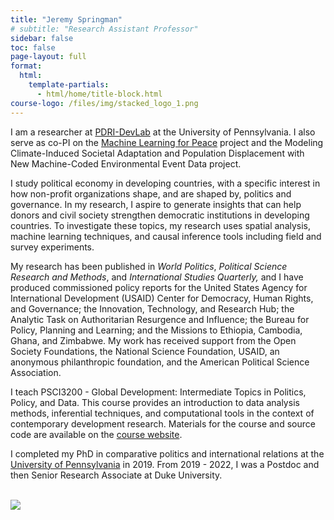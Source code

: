```yaml
---
title: "Jeremy Springman"
# subtitle: "Research Assistant Professor"
sidebar: false
toc: false
page-layout: full
format:
  html:
    template-partials:
      - html/home/title-block.html
course-logo: /files/img/stacked_logo_1.png
---
```


<p>I am a researcher at <a href="https://pdri-devlab.upenn.edu/" target="_blank" rel="noopener">PDRI-DevLab</a> at the University of Pennsylvania. I also serve as co-PI on the <a href="https://web.sas.upenn.edu/mlp-devlab/" target="_blank" rel="noopener">Machine Learning for Peace</a> project and the Modeling Climate-Induced Societal Adaptation and Population Displacement with New Machine-Coded Environmental Event Data project.</p>

::: {.grid .about-me}
::: {.g-col-9 .g-col-md-9}
<p>I study political economy in developing countries, with a specific interest in how non-profit organizations shape, and are shaped by, politics and governance. In my research, I aspire to generate insights that can help donors and civil society strengthen democratic institutions in developing countries. To investigate these topics, my research uses spatial analysis, machine learning techniques, and causal inference tools including field and survey experiments.</p>
<p>My research has been published in <em>World Politics</em>, <em>Political Science Research and Methods</em>, and <em>International Studies Quarterly,</em> and I have produced commissioned policy reports for the United States Agency for International Development (USAID) Center for Democracy, Human Rights, and Governance; the Innovation, Technology, and Research Hub; the Analytic Task on Authoritarian Resurgence and Influence; the Bureau for Policy, Planning and Learning; and the Missions to Ethiopia, Cambodia, Ghana, and Zimbabwe. My work has received support from the Open Society Foundations, the National Science Foundation, USAID, an anonymous philanthropic foundation, and the American Political Science Association.</p>
<p>I teach PSCI3200 - Global Development: Intermediate Topics in Politics, Policy, and Data. This course provides an introduction to data analysis methods, inferential techniques, and computational tools in the context of contemporary development research. Materials for the course and source code are available on the <a href="https://jrspringman.github.io/psci3200-globaldev/" target="_blank" rel="noopener">course website</a>.</p>
<p>I completed my PhD in comparative politics and international relations at the <a href="https://www.sas.upenn.edu/polisci/" target="_blank" rel="noopener">University of Pennsylvania</a> in 2019. From 2019 - 2022, I was a Postdoc and then Senior Research Associate at Duke University.</p>
:::

::: {.g-col-3 .g-col-md-3 .contact-policy}
<br>
![](/files/img/headshot.jpg)

:::
:::

